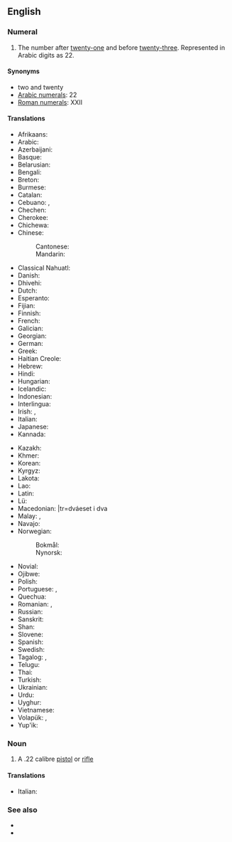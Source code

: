 {{also|twenty two}}
==English==
{{cardinalbox|en|21|22|23|twenty-one|twenty-three|ord=twenty-second}}

===Numeral===
{{head|en|numeral}}

# {{lb|en|cardinal}} The number after [[twenty-one]] and before [[twenty-three]]. Represented in Arabic digits as 22.

====Synonyms====
* two and twenty
* [[w:Arabic numerals|Arabic numerals]]: 22
* [[w:Roman numerals|Roman numerals]]: XXII

====Translations====
{{trans-top|twenty-two}}
* Afrikaans: {{t|af|twee-en-twintig}}
* Arabic: {{t|ar|اِثْنَان وَعِشْرُون|tr=iṯnān wa-ʿišrūn}}
* Azerbaijani: {{t+|az|iyirmi iki}}
* Basque: {{t+|eu|hogeita bi}}
* Belarusian: {{t|be|два́ццаць два}}
* Bengali: {{t|bn|বাইশ|tr=baish}}
* Breton: {{t|br|daou-warn-ugent}}
* Burmese: {{t|my|နှစ်ဆယ့်နှစ်|tr=hnăhsè.hnit}}
* Catalan: {{t+|ca|vint-i-dos}}
* Cebuano: {{t|ceb|kawhaa`g duha}}, {{t|ceb|bayente dos}}
* Chechen: {{t|ce|ткъе шиь}}
* Cherokee: {{t|chr|ᏔᎵᏍᎪ ᏔᎵ}}
* Chichewa: {{t|ny|makumi awiri n'ziwiri}}
* Chinese:
*: Cantonese: {{t|yue|二十二|tr=i6 sap6 ji6}}
*: Mandarin: {{t|cmn|二十二|tr=èr shí èr}}
* Classical Nahuatl: {{t|nci|cempōhualli omōme}}
* Danish: {{t|da|toogtyve}}
* Dhivehi: {{t|dv|ބާވީސް}}
* Dutch: {{t+|nl|tweeëntwintig}}
* Esperanto: {{t|eo|dudek du}}
* Fijian: {{t|fj|ruasagavulu ka rua}}
* Finnish: {{t|fi|kaksikymmentäkaksi}}
* French: {{t+|fr|vingt-deux|m}}
* Galician: {{t+|gl|vinte e dous}}
* Georgian: {{t|ka|ოცდაორი}}
* German: {{t+|de|zweiundzwanzig}}
* Greek: {{t+|el|είκοσι δύο}}
* Haitian Creole: {{t|ht|vennde}}
* Hebrew: {{t|he|עשרים־ושנים|tr=esrím və-shnáyim}}
* Hindi: {{t+|hi|बाईस}}
* Hungarian: {{t+|hu|huszonkettő}}
* Icelandic: {{t+|is|tuttugu og tveir}}
* Indonesian: {{t|id|dua puluh dua}}
* Interlingua: {{t|ia|vinti-duo}}
* Irish: {{t|ga|fiche a dó}}, {{t|ga|dó is fiche}}
* Italian: {{t+|it|ventidue}}
* Japanese: {{t|ja|二十二|tr=ni-jū-ni}}
* Kannada: {{t|kn|ಇಪ್ಪತ್ತೆರಡು}}
{{trans-mid}}
* Kazakh: {{t|kk|жиырма екі}}
* Khmer: {{t|km|ម្ភៃពីរ|tr=mpʰey pii}}
* Korean: {{t|ko|스물 둘}}
* Kyrgyz: {{t+|ky|жыйырма эки}}
* Lakota: {{t|lkt|wikčémna núŋpa aké núŋpa}}
* Lao: {{t|lo|ຊາວສອງ}}
* Latin: {{t|la|vigintiduo}}
* Lü: {{t|khb|ᦌᦱᧁᦉᦸᧂ|tr=saaw4 sɔŋ1}}
* Macedonian: {{t|mk|два́есет и два}}|tr=dváeset i dva
* Malay: {{t|ms|dua puluh dua}}, {{t|ms|dua likur}}
* Navajo: {{t|nv|naadįįnaaki}}
* Norwegian:
*: Bokmål: {{t|no|tjueto}}
*: Nynorsk: {{t|nn|tjueto}}
* Novial: {{t|nov|duanti-du}}
* Ojibwe: {{t|oj|niishtana-ashi-niizh}}
* Polish: {{t|pl|dwadzieścia dwa}}
* Portuguese: {{t+|pt|vinte e dois|m}}, {{t|pt|vinte e duas|f}}
* Quechua: {{t|qu|iskay chunka iskayniyuq}}
* Romanian: {{t|ro|douăzeci și doi|m}}, {{t|ro|douăzeci și două|f|n}}
* Russian: {{t+|ru|два́дцать два}}
* Sanskrit: {{t+|sa|द्वाविंशति|f}}
* Shan: {{t|shn|သၢဝ်းသွင်}}
* Slovene: {{t|sl|dvaindvajset}}
* Spanish: {{t+|es|veintidós}}
* Swedish: {{t+|sv|tjugotvå}}
* Tagalog: {{t|tl|dalawampo}}, {{t|tl|beynte-dos}}
* Telugu: {{t|te|ఇరవై రెండు}}
* Thai: {{t|th|ยี่สิบสอง}}
* Turkish: {{t+|tr|yirmi iki}}
* Ukrainian: {{t|uk|два́дцять два}}
* Urdu: {{t|ur|بائیس|tr=bāīs}}
* Uyghur: {{t|ug|يىگىرمە ئىككى}}
* Vietnamese: {{t|vi|hai mươi hai}}
* Volapük: {{t|vo|teldegtel}}, {{t|vo|telsetel}} {{qualifier|older term, obsolete}}
* Yup'ik: {{t|esu|yuinaq malruk}}
{{trans-bottom}}

===Noun===
{{en-noun|head=[[twenty]]-[[two]]}}

# A .22 calibre [[pistol]] or [[rifle]]

====Translations====
{{trans-top|.22 calibre pistol or rifle}}
* Italian: {{t+|it|ventidue|m}}
{{trans-mid}}
{{trans-bottom}}

===See also===
* {{l|en|twenty-one}}
* {{l|en|twenty-three}}